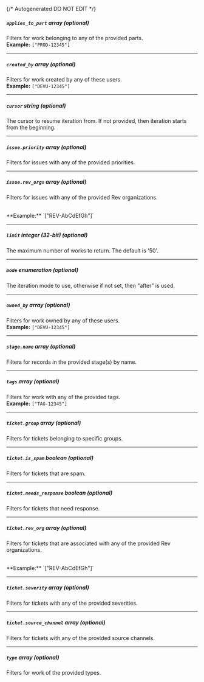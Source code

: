 {/* Autogenerated DO NOT EDIT  */}

##### `applies_to_part` _array (optional)_
Filters for work belonging to any of the provided parts.
<br/>
**Example:** `["PROD-12345"]`

---
##### `created_by` _array (optional)_
Filters for work created by any of these users.
<br/>
**Example:** `["DEVU-12345"]`

---
##### `cursor` _string (optional)_
The cursor to resume iteration from. If not provided, then iteration
starts from the beginning.


---
##### `issue.priority` _array (optional)_
Filters for issues with any of the provided priorities.

---
##### `issue.rev_orgs` _array (optional)_
Filters for issues with any of the provided Rev organizations.

<br/>
**Example:** `["REV-AbCdEfGh"]`

---
##### `limit` _integer (32-bit) (optional)_
The maximum number of works to return. The default is '50'.


---
##### `mode` _enumeration (optional)_
The iteration mode to use, otherwise if not set, then "after" is
used.

<Collapsible openLabel={Labels.showProperties} closeLabel={Labels.hideProperties}>
    <ListMode/>
</Collapsible>

---
##### `owned_by` _array (optional)_
Filters for work owned by any of these users.
<br/>
**Example:** `["DEVU-12345"]`

---
##### `stage.name` _array (optional)_
Filters for records in the provided stage(s) by name.

---
##### `tags` _array (optional)_
Filters for work with any of the provided tags.
<br/>
**Example:** `["TAG-12345"]`

---
##### `ticket.group` _array (optional)_
Filters for tickets belonging to specific groups.

---
##### `ticket.is_spam` _boolean (optional)_
Filters for tickets that are spam.

---
##### `ticket.needs_response` _boolean (optional)_
Filters for tickets that need response.

---
##### `ticket.rev_org` _array (optional)_
Filters for tickets that are associated with any of the provided Rev
organizations.

<br/>
**Example:** `["REV-AbCdEfGh"]`

---
##### `ticket.severity` _array (optional)_
Filters for tickets with any of the provided severities.

---
##### `ticket.source_channel` _array (optional)_
Filters for tickets with any of the provided source channels.


---
##### `type` _array (optional)_
Filters for work of the provided types.


